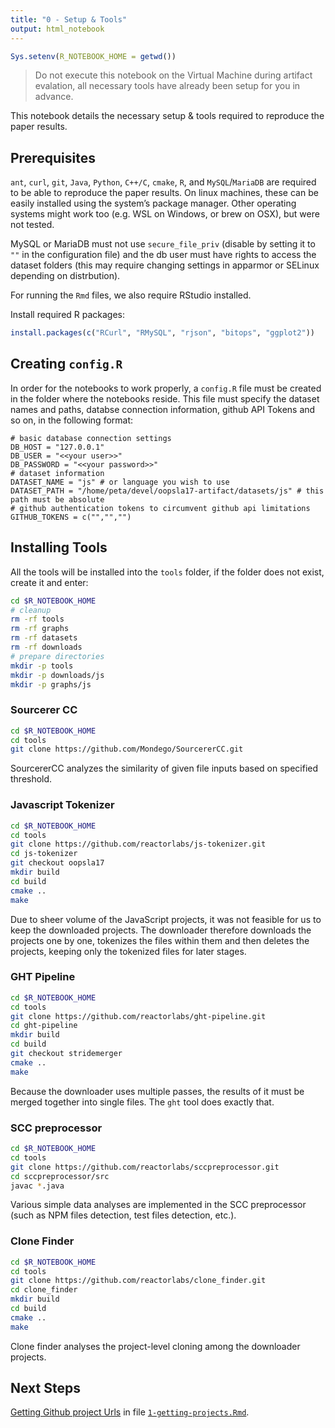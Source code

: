 ```yaml
---
title: "0 - Setup & Tools"
output: html_notebook
---
```



```r
Sys.setenv(R_NOTEBOOK_HOME = getwd())
```

> Do not execute this notebook on the Virtual Machine during artifact evalation, all necessary tools have already been setup for you in advance.

This notebook details the necessary setup & tools required to reproduce the paper results.

## Prerequisites

`ant`, `curl`, `git`, `Java`, `Python`, `C++/C`, `cmake`, `R`, and `MySQL`/`MariaDB` are required to be able to reproduce the paper results. On linux machines, these can be easily installed using the system's package manager. Other operating systems might work too (e.g. WSL on Windows, or brew on OSX), but were not tested.

MySQL or MariaDB must not use `secure_file_priv` (disable by setting it to `""` in the configuration file) and the db user must have rights to access the dataset folders (this may require changing settings in apparmor or SELinux depending on distrbution). 

For running the `Rmd` files, we also require RStudio installed. 

Install required R packages:

```r
install.packages(c("RCurl", "RMySQL", "rjson", "bitops", "ggplot2"))
```

## Creating `config.R`

In order for the notebooks to work properly, a `config.R` file must be created in the folder where the notebooks reside. This file must specify the dataset names and paths, databse connection information, github API Tokens and so on, in the following format:

```
# basic database connection settings
DB_HOST = "127.0.0.1"
DB_USER = "<<your user>>"
DB_PASSWORD = "<<your password>>"
# dataset information
DATASET_NAME = "js" # or language you wish to use
DATASET_PATH = "/home/peta/devel/oopsla17-artifact/datasets/js" # this path must be absolute
# github authentication tokens to circumvent github api limitations
GITHUB_TOKENS = c("","","") 
```

## Installing Tools

All the tools will be installed into the `tools` folder, if the folder does not exist, create it and enter:

```bash
cd $R_NOTEBOOK_HOME
# cleanup
rm -rf tools
rm -rf graphs
rm -rf datasets
rm -rf downloads
# prepare directories
mkdir -p tools
mkdir -p downloads/js
mkdir -p graphs/js
```

### Sourcerer CC

```bash
cd $R_NOTEBOOK_HOME
cd tools
git clone https://github.com/Mondego/SourcererCC.git
```    

SourcererCC analyzes the similarity of given file inputs based on specified threshold. 

### Javascript Tokenizer

```bash
cd $R_NOTEBOOK_HOME
cd tools
git clone https://github.com/reactorlabs/js-tokenizer.git
cd js-tokenizer
git checkout oopsla17
mkdir build
cd build
cmake ..
make
```    
Due to sheer volume of the JavaScript projects, it was not feasible for us to keep the downloaded projects. The downloader therefore downloads the projects one by one, tokenizes the files within them and then deletes the projects, keeping only the tokenized files for later stages.  

### GHT Pipeline

```bash
cd $R_NOTEBOOK_HOME
cd tools
git clone https://github.com/reactorlabs/ght-pipeline.git
cd ght-pipeline
mkdir build
cd build
git checkout stridemerger
cmake ..
make
```

Because the downloader uses multiple passes, the results of it must be merged together into single files. The `ght` tool does exactly that. 

### SCC preprocessor

```bash
cd $R_NOTEBOOK_HOME
cd tools
git clone https://github.com/reactorlabs/sccpreprocessor.git
cd sccpreprocessor/src
javac *.java
```

Various simple data analyses are implemented in the SCC preprocessor (such as NPM files detection, test files detection, etc.). 

### Clone Finder

```bash
cd $R_NOTEBOOK_HOME
cd tools
git clone https://github.com/reactorlabs/clone_finder.git    
cd clone_finder
mkdir build
cd build
cmake ..
make
```

Clone finder analyses the project-level cloning among the downloader projects.

## Next Steps

[Getting Github project Urls](1-getting-projects.nb.html) in file [`1-getting-projects.Rmd`](1-getting-projects.Rmd).

